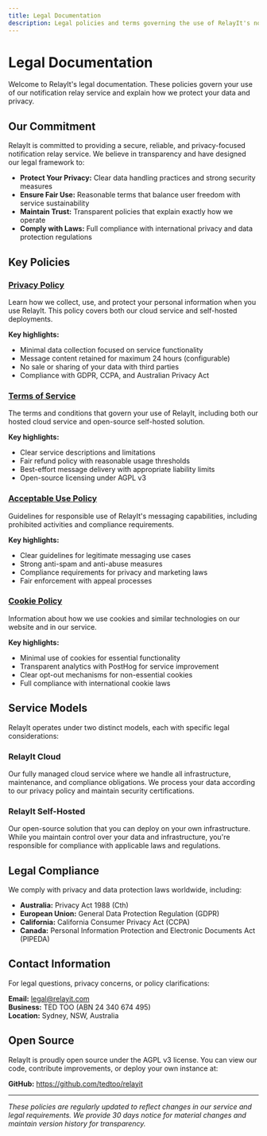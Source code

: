 ```yaml
---
title: Legal Documentation
description: Legal policies and terms governing the use of RelayIt's notification relay service.
---
```


# Legal Documentation

Welcome to RelayIt's legal documentation. These policies govern your use of our notification relay service and explain how we protect your data and privacy.

## Our Commitment

RelayIt is committed to providing a secure, reliable, and privacy-focused notification relay service. We believe in transparency and have designed our legal framework to:

- **Protect Your Privacy:** Clear data handling practices and strong security measures
- **Ensure Fair Use:** Reasonable terms that balance user freedom with service sustainability  
- **Maintain Trust:** Transparent policies that explain exactly how we operate
- **Comply with Laws:** Full compliance with international privacy and data protection regulations

## Key Policies

### [Privacy Policy](/legal/privacy)
Learn how we collect, use, and protect your personal information when you use RelayIt. This policy covers both our cloud service and self-hosted deployments.

**Key highlights:**
- Minimal data collection focused on service functionality
- Message content retained for maximum 24 hours (configurable)
- No sale or sharing of your data with third parties
- Compliance with GDPR, CCPA, and Australian Privacy Act

### [Terms of Service](/legal/terms)
The terms and conditions that govern your use of RelayIt, including both our hosted cloud service and open-source self-hosted solution.

**Key highlights:**
- Clear service descriptions and limitations
- Fair refund policy with reasonable usage thresholds
- Best-effort message delivery with appropriate liability limits
- Open-source licensing under AGPL v3

### [Acceptable Use Policy](/legal/acceptable-use)
Guidelines for responsible use of RelayIt's messaging capabilities, including prohibited activities and compliance requirements.

**Key highlights:**
- Clear guidelines for legitimate messaging use cases
- Strong anti-spam and anti-abuse measures
- Compliance requirements for privacy and marketing laws
- Fair enforcement with appeal processes

### [Cookie Policy](/legal/cookies)
Information about how we use cookies and similar technologies on our website and in our service.

**Key highlights:**
- Minimal use of cookies for essential functionality
- Transparent analytics with PostHog for service improvement
- Clear opt-out mechanisms for non-essential cookies
- Full compliance with international cookie laws

## Service Models

RelayIt operates under two distinct models, each with specific legal considerations:

### RelayIt Cloud
Our fully managed cloud service where we handle all infrastructure, maintenance, and compliance obligations. We process your data according to our privacy policy and maintain security certifications.

### RelayIt Self-Hosted
Our open-source solution that you can deploy on your own infrastructure. While you maintain control over your data and infrastructure, you're responsible for compliance with applicable laws and regulations.

## Legal Compliance

We comply with privacy and data protection laws worldwide, including:

- **Australia:** Privacy Act 1988 (Cth)
- **European Union:** General Data Protection Regulation (GDPR)
- **California:** California Consumer Privacy Act (CCPA)
- **Canada:** Personal Information Protection and Electronic Documents Act (PIPEDA)

## Contact Information

For legal questions, privacy concerns, or policy clarifications:

**Email:** legal@relayit.com  
**Business:** TED TOO (ABN 24 340 674 495)  
**Location:** Sydney, NSW, Australia

## Open Source

RelayIt is proudly open source under the AGPL v3 license. You can view our code, contribute improvements, or deploy your own instance at:

**GitHub:** https://github.com/tedtoo/relayit

---

*These policies are regularly updated to reflect changes in our service and legal requirements. We provide 30 days notice for material changes and maintain version history for transparency.*